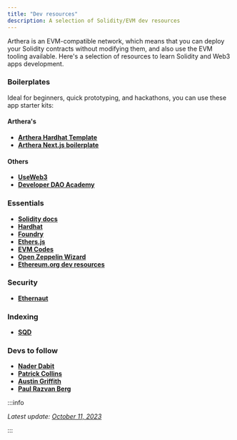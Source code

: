 ```yaml
---
title: "Dev resources"
description: A selection of Solidity/EVM dev resources
---
```


Arthera is an EVM-compatible network, which means that you can deploy your Solidity contracts without modifying them, and also use the EVM tooling available. Here's a selection of resources to learn Solidity and Web3 apps development.

### Boilerplates

Ideal for beginners, quick prototyping, and hackathons, you can use these app starter kits:

#### Arthera's

- [**Arthera Hardhat Template**](https://github.com/artheranet/arthera-hardhat-template)
- [**Arthera Next.js boilerplate**](https://github.com/artheranet/arthera-nextjs-boilerplate)

#### Others

- [**UseWeb3**](https://www.useweb3.xyz/)
- [**Developer DAO Academy**](https://academy.developerdao.com/)

### Essentials

- [**Solidity docs**](https://docs.soliditylang.org/en/latest/)
- [**Hardhat**](https://hardhat.org/)
- [**Foundry**](https://book.getfoundry.sh/)
- [**Ethers.js**](https://docs.ethers.org/v6/)
- [**EVM Codes**](https://www.evm.codes)
- [**Open Zeppelin Wizard**](https://wizard.openzeppelin.com/)
- [**Ethereum.org dev resources**](https://ethereum.org/en/developers/)

### Security

- [**Ethernaut**](https://ethernaut.openzeppelin.com/)

### Indexing

- [**SQD**](https://v2.archive.subsquid.io/network/arthera-mainnet)

### Devs to follow

- [**Nader Dabit**](https://twitter.com/dabit3)
- [**Patrick Collins**](https://twitter.com/PatrickAlphaC)
- [**Austin Griffith**](https://twitter.com/austingriffith)
- [**Paul Razvan Berg**](https://twitter.com/PaulRBerg)

:::info

_Latest update: [October 11, 2023](https://github.com/artheranet/arthera-docs)_

:::
